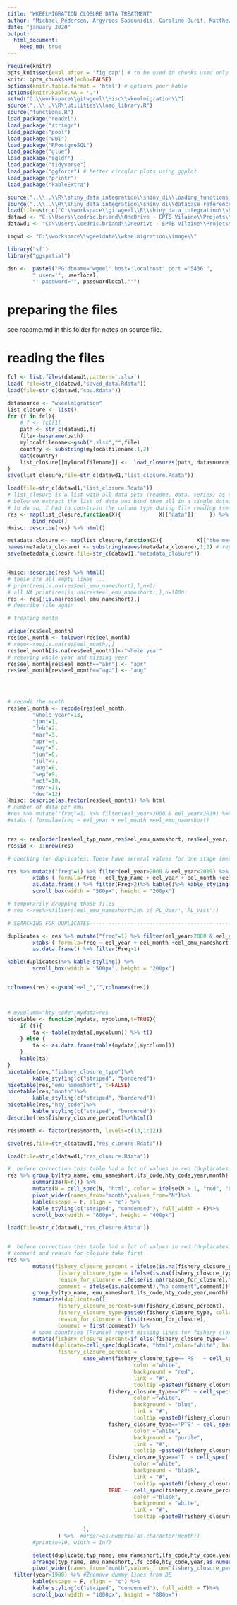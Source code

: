 ---
title: "WKEELMIGRATION CLOSURE DATA TREATMENT"
author: "Michael Pedersen, Argyrios Sapounidis, Caroline Durif, Matthew Gollock, Derek Evans, Cédric Briand"
date: "january 2020"
output: 
  html_document:
    keep_md: true
---

```{r launch, echo=FALSE, include=FALSE}
require(knitr)
opts_knit$set(eval.after = 'fig.cap') # to be used in chunks used only to plot pictures
knitr::opts_chunk$set(echo=FALSE)
options(knitr.table.format = 'html') # options pour kable
options(knitr.kable.NA = '.')
setwd("C:\\workspace\\gitwgeel\\Misc\\wkeelmigration\\")
source("..\\..\\R\\utilities\\load_library.R")
source("functions.R")
load_package("readxl")
load_package("stringr")
load_package("pool")
load_package("DBI")
load_package("RPostgreSQL")
load_package("glue")
load_package("sqldf")
load_package("tidyverse")
load_package("ggforce") # better circular plots using ggplot
load_package("printr")
load_package("kableExtra")

source("..\\..\\R\\shiny_data_integration\\shiny_di\\loading_functions.R")
source("..\\..\\R\\shiny_data_integration\\shiny_di\\database_reference.R") # extract_ref
load(file=str_c("C:\\workspace\\gitwgeel\\R\\shiny_data_integration\\shiny_di","\\common\\data\\init_data.Rdata"))  
datawd <- "C:\\Users\\cedric.briand\\OneDrive - EPTB Vilaine\\Projets\\GRISAM\\2020\\wkeemigration\\source\\"
datawd1 <- "C:\\Users\\cedric.briand\\OneDrive - EPTB Vilaine\\Projets\\GRISAM\\2020\\wkeemigration\\Treated closure\\"

imgwd <- "C:\\workspace\\wgeeldata\\wkeelmigration\\image\\"

library("sf")
library("ggspatial")

dsn <-  paste0("PG:dbname='wgeel' host='localhost' port ='5436'",
		" user='", userlocal,
		"' password='", passwordlocal,"'")
```

# preparing the files

see readme.md in this folder for notes on source file.


# reading the files


```{r readfiles, echo=FALSE, include=FALSE, eval=FALSE}
fcl <- list.files(datawd1,pattern='.xlsx')
load( file=str_c(datawd,"saved_data.Rdata"))
load(file=str_c(datawd,"cou.Rdata"))

datasource <- "wkeelmigration"
list_closure <- list()
for (f in fcl){
	# f <- fcl[1]
	path <- str_c(datawd1,f)	
	file<-basename(path)
	mylocalfilename<-gsub(".xlsx","",file)
	country <- substring(mylocalfilename,1,2)
	cat(country)
	list_closure[[mylocalfilename]] <-	load_closures(path, datasource)
}
save(list_closure,file=str_c(datawd1,"list_closure.Rdata"))
```

```{r quality_analysis, echo=TRUE, include=TRUE}
load(file=str_c(datawd1,"list_closure.Rdata"))
# list_closure is a list with all data sets (readme, data, series) as elements of the list
# below we extract the list of data and bind them all in a single data.frame
# to do so, I had to constrain the column type during file reading (see functions.R)
res <- map(list_closure,function(X){			X[["data"]]		}) %>% 
		bind_rows()
Hmisc::describe(res) %>% html()

metadata_closure <- map(list_closure,function(X){			X[["the_metadata"]]		}) 
names(metadata_closure) <- substring(names(metadata_closure),1,2) # replacing names with BE DE....
save(metadata_closure,file=str_c(datawd1,"metadata_closure"))


Hmisc::describe(res) %>% html()
# these are all empty lines ....
# print(res[is.na(res$eel_emu_nameshort),],n=2)
# all NA print(res[is.na(res$eel_emu_nameshort),],n=1000)
res <- res[!is.na(res$eel_emu_nameshort),]
# describe file again

# treating month

unique(res$eel_month)
res$eel_month <- tolower(res$eel_month)
# resm<-res[is.na(res$eel_month),]
res$eel_month[is.na(res$eel_month)]<-"whole year"
# removing whole year and missing year
res$eel_month[res$eel_month=="abr"] <- "apr"
res$eel_month[res$eel_month=="ago"] <- "aug"




# recode the month
res$eel_month <- recode(res$eel_month, 
		"whole year"=13,
		"jan"=1, 
		"feb"=2,
		"mar"=3, 
		"apr"=4, 
		"may"=5, 
		"jun"=6,
		"jul"=7,
		"aug"=8,
		"sep"=9,
		"oct"=10,
		"nov"=11,
		"dec"=12)
Hmisc::describe(as.factor(res$eel_month)) %>% html
# number of data per emu
#res %>% mutate("freq"=1) %>% filter(eel_year>2000 & eel_year<2019) %>%
#xtabs ( formula=freq ~ eel_year + eel_month +eel_emu_nameshort)


res <- res[order(res$eel_typ_name,res$eel_emu_nameshort, res$eel_year, res$eel_month,res$eel_lfs_code,res$eel_hty_code),]
res$id <- 1:nrow(res)

# checking for duplicates; These have sereral values for one stage (means that they have more than 2 habitats types

res %>% mutate("freq"=1) %>% filter(eel_year>2000 & eel_year<2019) %>%
		xtabs ( formula=freq ~ eel_typ_name + eel_year + eel_month +eel_emu_nameshort +eel_lfs_code)%>%
		as.data.frame() %>% filter(Freq>2)%>% kable()%>% kable_styling() %>%
		scroll_box(width = "500px", height = "200px")

# temporarily dropping those files
# res <-res%>%filter(!eel_emu_nameshort%in% c('PL_Oder','PL_Vist'))

# SEARCHING FOR DUPLICATES-----------------------------------------------------------

duplicates <- res %>% mutate("freq"=1) %>% filter(eel_year>2000 & eel_year<2019) %>%
		xtabs ( formula=freq ~ eel_year + eel_month +eel_emu_nameshort +eel_lfs_code+eel_hty_code+eel_typ_name)%>%
		as.data.frame() %>% filter(Freq>1)

kable(duplicates)%>% kable_styling() %>%
		scroll_box(width = "500px", height = "200px")


colnames(res) <-gsub("eel_","",colnames(res))



# mycolumn="hty_code";mydata=res
nicetable <- function(mydata, mycolumn,t=TRUE){
	if (t){
		ta <- table(mydata[,mycolumn]) %>% t()
	} else {
		ta <- as.data.frame(table(mydata[,mycolumn])) 
	}
	kable(ta)
}
nicetable(res,"fishery_closure_type")%>%
		kable_styling(c("striped", "bordered"))
nicetable(res,"emu_nameshort", t=FALSE)
nicetable(res,"month")%>%
		kable_styling(c("striped", "bordered"))
nicetable(res,"hty_code")%>%
		kable_styling(c("striped", "bordered"))
describe(res$fishery_closure_percent)%>%html()

res$month <- factor(res$month, levels=c(13,1:12))

save(res,file=str_c(datawd1,"res_closure.Rdata"))
```


```{r tables, echo=TRUE, include=TRUE, eval=TRUE}
load(file=str_c(datawd1,"res_closure.Rdata"))

#  before correction this table had a lot of values in red (duplicates)
res %>%	group_by(typ_name, emu_nameshort,lfs_code,hty_code,year,month) %>%
		summarize(N=n()) %>% 
		mutate(N = cell_spec(N, "html", color = ifelse(N > 1, "red", "black"),bold=ifelse(N > 1, T, F)))%>%
		pivot_wider(names_from="month",values_from="N")%>%
		kable(escape = F, align = "c") %>%
		kable_styling(c("striped", "condensed"), full_width = F)%>%
		scroll_box(width = "600px", height = "400px")


```


```{r pivot_tables, echo=TRUE, include=TRUE, eval=TRUE}
load(file=str_c(datawd1,"res_closure.Rdata"))


#  before correction this table had a lot of values in red (duplicates)
# comment and reason for closure take first
res %>%	
		mutate(fishery_closure_percent = ifelse(is.na(fishery_closure_percent),0,fishery_closure_percent),
				fishery_closure_type = ifelse(is.na(fishery_closure_type),"0",fishery_closure_type),
				reason_for_closure = ifelse(is.na(reason_for_closure),"none given",reason_for_closure),
				comment = ifelse(is.na(comment),"no comment",comment))%>% # remove NA from fishery closure type
		group_by(typ_name, emu_nameshort,lfs_code,hty_code,year,month) %>%
		summarize(duplicate=n(), 
				fishery_closure_percent=sum(fishery_closure_percent), 
				fishery_closure_type=paste0(fishery_closure_type, collapse = "+"), 
				reason_for_closure = first(reason_for_closure),  
				comment = first(comment)) %>%
		# some countries (France) report missing lines for fishery closure type when T
		mutate(fishery_closure_percent=if_else(fishery_closure_type=='T' & fishery_closure_percent==0, 100, fishery_closure_percent))%>%
		mutate(duplicate=cell_spec(duplicate, "html",color="white", background= ifelse(duplicate>1,"red","white")),
				fishery_closure_percent = 
						case_when(fishery_closure_type=='PS'  ~ cell_spec(fishery_closure_percent, "html",
										color ="white",
										background = "red",
										link = "#",
										tooltip =paste0(fishery_closure_type," reason:",reason_for_closure, "; Comment: ", comment )),
								fishery_closure_type=='PT' ~ cell_spec(fishery_closure_percent, "html",
										color ="white",
										background = "blue",
										link = "#",
										tooltip =paste0(fishery_closure_type," reason:",reason_for_closure, "; Comment: ", comment )),
								fishery_closure_type=='PTS' ~ cell_spec(fishery_closure_percent, "html",
										color ="white",
										background = "purple",
										link = "#",
										tooltip =paste0(fishery_closure_type," reason:",reason_for_closure, "; Comment: ", comment )),
								fishery_closure_type=='T' ~ cell_spec(fishery_closure_percent, "html",
										color ="white",
										background = "black",
										link = "#",
										tooltip =paste0(fishery_closure_type," reason:",reason_for_closure, "; Comment: ", comment )),
								TRUE ~  cell_spec(fishery_closure_percent, "html",
										color ="black",
										background = "white",
										link = "#",
										tooltip =paste0(fishery_closure_type," reason:",reason_for_closure, "; Comment: ", comment ))

						),
				) %>%  #order=as.numeric(as.character(month))
		#print(n=10, width = Inf)

		select(duplicate,typ_name, emu_nameshort,lfs_code,hty_code,year,month, fishery_closure_percent) %>%
		arrange(typ_name, emu_nameshort,lfs_code,hty_code,year,as.numeric(month)) %>%
		pivot_wider(names_from="month",values_from="fishery_closure_percent") %>%
  filter(year>1900) %>% #Zremove dummy lines from DE
		kable(escape = F, align = "c") %>%
		kable_styling(c("striped", "condensed"), full_width = T)%>%
		scroll_box(width = "1000px", height = "800px")


```



